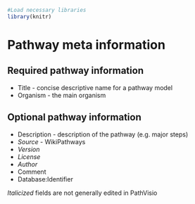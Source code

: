 
```r
#Load necessary libraries
library(knitr)
```

# Pathway meta information

## Required pathway information

* Title - concise descriptive name for a pathway model
* Organism - the main organism

## Optional pathway information

* Description - description of the pathway (e.g. major steps) 
* *Source* - WikiPathways
* *Version*  
* *License* 
* *Author*
* Comment
* Database:Identifier

*Italicized* fields are not generally edited in PathVisio

